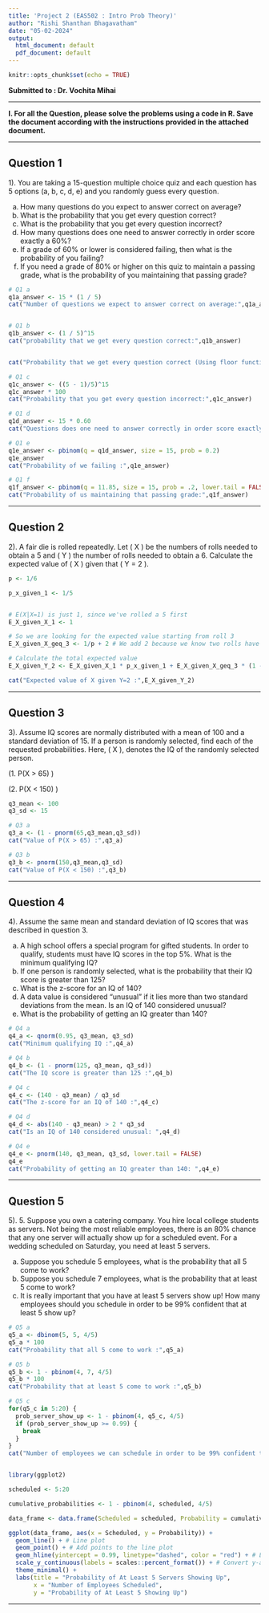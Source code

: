 ```yaml
---
title: 'Project 2 (EAS502 : Intro Prob Theory)'
author: "Rishi Shanthan Bhagavatham"
date: "05-02-2024"
output:
  html_document: default
  pdf_document: default
---
```


```r
knitr::opts_chunk$set(echo = TRUE)
```
    

**Submitted to : Dr. Vochita Mihai**
<hr/>

**I. For all the Question, please solve the problems using a code in R. Save the
document according with the instructions provided in the attached document.**

<hr/>
## Question 1

1). You are taking a 15-question multiple choice quiz and each question has 5 options
(a, b, c, d, e) and you randomly guess every question.

(a) How many questions do you expect to answer correct on average?
(b) What is the probability that you get every question correct?
(c) What is the probability that you get every question incorrect?
(d) How many questions does one need to answer correctly in order score exactly a
60%?
(e) If a grade of 60% or lower is considered failing, then what is the probability of
you failing?
(f) If you need a grade of 80% or higher on this quiz to maintain a passing grade,
what is the probability of you maintaining that passing grade?

```r
# Q1 a
q1a_answer <- 15 * (1 / 5)
cat("Number of questions we expect to answer correct on average:",q1a_answer)


# Q1 b
q1b_answer <- (1 / 5)^15
cat("probability that we get every question correct:",q1b_answer)


cat("Probability that we get every question correct (Using floor function):",floor(q1b_answer))

# Q1 c
q1c_answer <- ((5 - 1)/5)^15
q1c_answer * 100
cat("Probability that you get every question incorrect:",q1c_answer)

# Q1 d
q1d_answer <- 15 * 0.60
cat("Questions does one need to answer correctly in order score exactly a 60% :",q1d_answer)

# Q1 e
q1e_answer <- pbinom(q = q1d_answer, size = 15, prob = 0.2)
q1e_answer
cat("Probability of we failing :",q1e_answer)

# Q1 f
q1f_answer <- pbinom(q = 11.85, size = 15, prob = .2, lower.tail = FALSE)
cat("Probability of us maintaining that passing grade:",q1f_answer)
```
<hr/>

## Question 2

2). A fair die is rolled repeatedly. Let \( X \) be the numbers of rolls needed to obtain a 5 and \( Y \) the number of rolls needed to obtain a 6. Calculate the expected value of \( X \) given that \( Y = 2 \).

```r
p <- 1/6

p_x_given_1 <- 1/5


# E(X|X=1) is just 1, since we've rolled a 5 first
E_X_given_X_1 <- 1

# So we are looking for the expected value starting from roll 3
E_X_given_X_geq_3 <- 1/p + 2 # We add 2 because we know two rolls have already occurred

# Calculate the total expected value
E_X_given_Y_2 <- E_X_given_X_1 * p_x_given_1 + E_X_given_X_geq_3 * (1 - p_x_given_1)

cat("Expected value of X given Y=2 :",E_X_given_Y_2)

```
<hr/>

## Question 3

3). Assume IQ scores are normally distributed with a mean of 100 and a standard deviation of 15. If a person is randomly selected, find each of the requested probabilities. Here, \( X \), denotes the IQ of the randomly selected person.

\item \(1.\ P(X > 65) \)
\item \(2.\ P(X < 150) \)

```r
q3_mean <- 100
q3_sd <- 15

# Q3 a
q3_a <- (1 - pnorm(65,q3_mean,q3_sd))
cat("Value of P(X > 65) :",q3_a)

# Q3 b
q3_b <- pnorm(150,q3_mean,q3_sd)
cat("Value of P(X < 150) :",q3_b)
```
<hr/>

## Question 4

4). Assume the same mean and standard deviation of IQ scores that was described in
question 3.

(a) A high school offers a special program for gifted students. In order to qualify,
students must have IQ scores in the top 5%. What is the minimum qualifying
IQ?
(b) If one person is randomly selected, what is the probability that their IQ score
is greater than 125?
(c) What is the z-score for an IQ of 140?
(d) A data value is considered “unusual” if it lies more than two standard deviations
from the mean. Is an IQ of 140 considered unusual?
(e) What is the probability of getting an IQ greater than 140?


```r
# Q4 a
q4_a <- qnorm(0.95, q3_mean, q3_sd)
cat("Minimum qualifying IQ :",q4_a)

# Q4 b
q4_b <- (1 - pnorm(125, q3_mean, q3_sd))
cat("The IQ score is greater than 125 :",q4_b)

# Q4 c
q4_c <- (140 - q3_mean) / q3_sd
cat("The z-score for an IQ of 140 :",q4_c)

# Q4 d
q4_d <- abs(140 - q3_mean) > 2 * q3_sd
cat("Is an IQ of 140 considered unusual: ",q4_d)

# Q4 e
q4_e <- pnorm(140, q3_mean, q3_sd, lower.tail = FALSE)
q4_e
cat("Probability of getting an IQ greater than 140: ",q4_e)
```
<hr/>

## Question 5

5). 5. Suppose you own a catering company. You hire local college students as servers.
Not being the most reliable employees, there is an 80% chance that any one server
will actually show up for a scheduled event. For a wedding scheduled on Saturday,
you need at least 5 servers.

(a) Suppose you schedule 5 employees, what is the probability that all 5 come to
work?
(b) Suppose you schedule 7 employees, what is the probability that at least 5 come
to work?
(c) It is really important that you have at least 5 servers show up! How many
employees should you schedule in order to be 99% confident that at least 5 show
up?

```r

# Q5 a
q5_a <- dbinom(5, 5, 4/5)
q5_a * 100
cat("Probability that all 5 come to work :",q5_a)

# Q5 b
q5_b <- 1 - pbinom(4, 7, 4/5)
q5_b * 100
cat("Probability that at least 5 come to work :",q5_b)

# Q5 c
for(q5_c in 5:20) {
  prob_server_show_up <- 1 - pbinom(4, q5_c, 4/5)
  if (prob_server_show_up >= 0.99) {
    break
  }
}
cat("Number of employees we can schedule in order to be 99% confident that at least 5 show up :",q5_c)


library(ggplot2)

scheduled <- 5:20

cumulative_probabilities <- 1 - pbinom(4, scheduled, 4/5)

data_frame <- data.frame(Scheduled = scheduled, Probability = cumulative_probabilities)

ggplot(data_frame, aes(x = Scheduled, y = Probability)) +
  geom_line() + # Line plot
  geom_point() + # Add points to the line plot
  geom_hline(yintercept = 0.99, linetype="dashed", color = "red") + # Line for 99% confidence
  scale_y_continuous(labels = scales::percent_format()) + # Convert y-axis to percentage
  theme_minimal() +
  labs(title = "Probability of At Least 5 Servers Showing Up",
       x = "Number of Employees Scheduled",
       y = "Probability of At Least 5 Showing Up")

```
<hr/>



